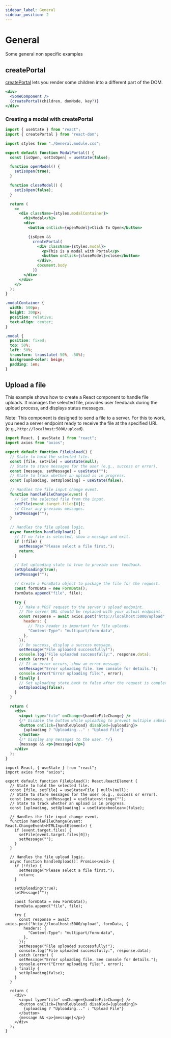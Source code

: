 ```yaml
---
sidebar_label: General
sidebar_position: 2
---
```




# General

Some general non specific examples

## createPortal

[createPortal](https://react.dev/reference/react-dom/createPortal) lets you render some children into a different part of the DOM.

```jsx
<div>
  <SomeComponent />
  {createPortal(children, domNode, key?)}
</div>
```

### Creating a modal with createPortal

<Tabs>

<TabItem value="Modal.jsx">

```jsx
import { useState } from "react";
import { createPortal } from "react-dom";

import styles from "./General.module.css";

export default function ModalPortal() {
  const [isOpen, setIsOpen] = useState(false);

  function openModel() {
    setIsOpen(true);
  }

  function closeModel() {
    setIsOpen(false);
  }

  return (
    <>
      <div className={styles.modalContainer}>
        <h1>Modal</h1>
        <div>
          <button onClick={openModel}>Click To Open</button>

          {isOpen &&
            createPortal(
              <div className={styles.modal}>
                <p>This is a modal with Portal</p>
                <button onClick={closeModel}>close</button>
              </div>,
              document.body
            )}
        </div>
      </div>
    </>
  );
}
```

</TabItem>

<TabItem value="General.module.css">

```css
.modalContainer {
  width: 500px;
  height: 200px;
  position: relative;
  text-align: center;
}

.modal {
  position: fixed;
  top: 50%;
  left: 50%;
  transform: translate(-50%, -50%);
  background-color: beige;
  padding: 1em;
}
```

</TabItem>

</Tabs>

<ModalPortal />

## Upload a file

This example shows how to create a React component to handle file uploads. It manages the selected file, provides user feedback during the upload process, and displays status messages.

Note: This component is designed to send a file to a server. For this to work, you need a server endpoint ready to receive the file at the specified URL (e.g., `http://localhost:5000/upload`).

<Tabs>
<TabItem value="JavaScript" label="JavaScript">

```jsx
import React, { useState } from "react";
import axios from "axios";

export default function FileUpload() {
  // State to hold the selected file.
  const [file, setFile] = useState(null);
  // State to store messages for the user (e.g., success or error).
  const [message, setMessage] = useState("");
  // State to track whether an upload is in progress.
  const [uploading, setUploading] = useState(false);

  // Handles the file input change event.
  function handleFileChange(event) {
    // Set the selected file from the input.
    setFile(event.target.files[0]);
    // Clear any previous messages.
    setMessage("");
  }

  // Handles the file upload logic.
  async function handleUpload() {
    // If no file is selected, show a message and exit.
    if (!file) {
      setMessage("Please select a file first.");
      return;
    }

    // Set uploading state to true to provide user feedback.
    setUploading(true);
    setMessage("");

    // Create a FormData object to package the file for the request.
    const formData = new FormData();
    formData.append("file", file);

    try {
      // Make a POST request to the server's upload endpoint.
      // The server URL should be replaced with your actual endpoint.
      const response = await axios.post("http://localhost:5000/upload", formData, {
        headers: {
          // This header is important for file uploads.
          "Content-Type": "multipart/form-data",
        },
      });
      // On success, display a success message.
      setMessage("File uploaded successfully!");
      console.log("File uploaded successfully:", response.data);
    } catch (error) {
      // If an error occurs, show an error message.
      setMessage("Error uploading file. See console for details.");
      console.error("Error uploading file:", error);
    } finally {
      // Set uploading state back to false after the request is complete.
      setUploading(false);
    }
  }

  return (
    <div>
      <input type="file" onChange={handleFileChange} />
      {/* Disable the button while uploading to prevent multiple submissions. */}
      <button onClick={handleUpload} disabled={uploading}>
        {uploading ? "Uploading..." : "Upload File"}
      </button>
      {/* Display any messages to the user. */}
      {message && <p>{message}</p>}
    </div>
  );
}
```

</TabItem>
<TabItem value="TypeScript" label="TypeScript">

```tsx
import React, { useState } from "react";
import axios from "axios";

export default function FileUpload(): React.ReactElement {
  // State to hold the selected file.
  const [file, setFile] = useState<File | null>(null);
  // State to store messages for the user (e.g., success or error).
  const [message, setMessage] = useState<string>("");
  // State to track whether an upload is in progress.
  const [uploading, setUploading] = useState<boolean>(false);

  // Handles the file input change event.
  function handleFileChange(event: React.ChangeEvent<HTMLInputElement>) {
    if (event.target.files) {
      setFile(event.target.files[0]);
      setMessage("");
    }
  }

  // Handles the file upload logic.
  async function handleUpload(): Promise<void> {
    if (!file) {
      setMessage("Please select a file first.");
      return;
    }

    setUploading(true);
    setMessage("");

    const formData = new FormData();
    formData.append("file", file);

    try {
      const response = await axios.post("http://localhost:5000/upload", formData, {
        headers: {
          "Content-Type": "multipart/form-data",
        },
      });
      setMessage("File uploaded successfully!");
      console.log("File uploaded successfully:", response.data);
    } catch (error) {
      setMessage("Error uploading file. See console for details.");
      console.error("Error uploading file:", error);
    } finally {
      setUploading(false);
    }
  }

  return (
    <div>
      <input type="file" onChange={handleFileChange} />
      <button onClick={handleUpload} disabled={uploading}>
        {uploading ? "Uploading..." : "Upload File"}
      </button>
      {message && <p>{message}</p>}
    </div>
  );
}
```

</TabItem>
</Tabs>
